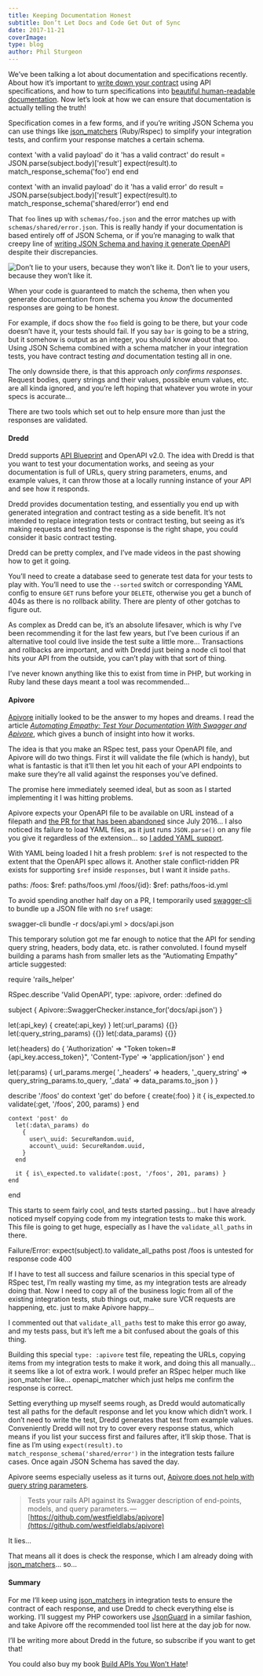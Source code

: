 ```yaml
---
title: Keeping Documentation Honest
subtitle: Don’t Let Docs and Code Get Out of Sync
date: 2017-11-21
coverImage:
type: blog
author: Phil Sturgeon
---
```


We’ve been talking a lot about documentation and specifications recently. About how it’s important to [write down your contract](https://blog.apisyouwonthate.com/guessing-api-contracts-ac1b7eaebced) using API specifications, and how to turn specifications into [beautiful human-readable documentation](https://blog.apisyouwonthate.com/turning-contracts-into-beautiful-documentation-deac7013af18). Now let’s look at how we can ensure that documentation is actually telling the truth!

Specification comes in a few forms, and if you’re writing JSON Schema you can use things like [json\_matchers](https://github.com/thoughtbot/json_matchers) (Ruby/Rspec) to simplify your integration tests, and confirm your response matches a certain schema.

context 'with a valid payload' do
  it 'has a valid contract' do
    result = JSON.parse(subject.body)\['result'\]
    expect(result).to match\_response\_schema('foo')
  end
end

context 'with an invalid payload' do
  it 'has a valid error' do
    result = JSON.parse(subject.body)\['result'\]
    expect(result).to match\_response\_schema('shared/error')
  end
end

That `foo` lines up with `schemas/foo.json` and the error matches up with `schemas/shared/error.json`. This is really handy if your documentation is based entirely off of JSON Schema, or if you’re managing to walk that creepy line of [writing JSON Schema and having it generate OpenAPI](https://philsturgeon.uk/api/2017/07/20/my-vision-for-a-perfect-world-in-api-specification/) despite their discrepancies.

![Don’t lie to your users, because they won’t like it.](https://cdn-images-1.medium.com/max/600/1*YlmckN-mKBhhQT-PvdiF5Q.jpeg)
Don’t lie to your users, because they won’t like it.

When your code is guaranteed to match the schema, then when you generate documentation from the schema you _know_ the documented responses are going to be honest.

For example, if docs show the `foo` field is going to be there, but your code doesn’t have it, your tests should fail. If you say `bar` is going to be a string, but it somehow is output as an integer, you should know about that too. Using JSON Schema combined with a schema matcher in your integration tests, you have contract testing _and_ documentation testing all in one.

The only downside there, is that this approach _only confirms responses_. Request bodies, query strings and their values, possible enum values, etc. are all kinda ignored, and you’re left hoping that whatever you wrote in your specs is accurate…

There are two tools which set out to help ensure more than just the responses are validated.

#### Dredd

Dredd supports [API Blueprint](https://apiblueprint.org/) and OpenAPI v2.0. The idea with Dredd is that you want to test your documentation works, and seeing as your documentation is full of URLs, query string parameters, enums, and example values, it can throw those at a locally running instance of your API and see how it responds.

Dredd provides documentation testing, and essentially you end up with generated integration and contract testing as a side benefit. It’s not intended to replace integration tests or contract testing, but seeing as it’s making requests and testing the response is the right shape, you could consider it basic contract testing.

Dredd can be pretty complex, and I’ve made videos in the past showing how to get it going.

You’ll need to create a database seed to generate test data for your tests to play with. You’ll need to use the `--sorted` switch or corresponding YAML config to ensure `GET` runs before your `DELETE`, otherwise you get a bunch of 404s as there is no rollback ability. There are plenty of other gotchas to figure out.

As complex as Dredd can be, it’s an absolute lifesaver, which is why I’ve been recommending it for the last few years, but I’ve been curious if an alternative tool could live inside the test suite a little more… Transactions and rollbacks are important, and with Dredd just being a node cli tool that hits your API from the outside, you can’t play with that sort of thing.

I’ve never known anything like this to exist from time in PHP, but working in Ruby land these days meant a tool was recommended...

#### Apivore

[Apivore](https://github.com/westfieldlabs/apivore) initially looked to be the answer to my hopes and dreams. I read the article [_Automating Empathy: Test Your Documentation With Swagger and Apivore_](http://amcaplan.ninja/blog/2016/12/27/automating-empathy-test-your-documentation-with-swagger-and-apivore/), which gives a bunch of insight into how it works.

The idea is that you make an RSpec test, pass your OpenAPI file, and Apivore will do two things. First it will validate the file (which is handy), but what is fantastic is that it’ll then let you hit each of your API endpoints to make sure they’re all valid against the responses you’ve defined.

The promise here immediately seemed ideal, but as soon as I started implementing it I was hitting problems.

Apivore expects your OpenAPI file to be available on URL instead of a filepath and [the PR for that has been abandoned](https://github.com/westfieldlabs/apivore/pull/88) since July 2016… I also noticed its failure to load YAML files, as it just runs `JSON.parse()` on any file you give it regardless of the extension… so [I added YAML support](https://github.com/westfieldlabs/apivore/pull/118).

With YAML being loaded I hit a fresh problem: `$ref` is not respected to the extent that the OpenAPI spec allows it. Another stale conflict-ridden PR exists for supporting `$ref` inside `responses`, but I want it inside `paths`.

paths:
  /foos:
    $ref: paths/foos.yml
  /foos/{id}:
    $ref: paths/foos-id.yml

To avoid spending another half day on a PR, I temporarily used [swagger-cli](https://github.com/BigstickCarpet/swagger-cli) to bundle up a JSON file with no `$ref` usage:

swagger-cli bundle -r docs/api.yml > docs/api.json

This temporary solution got me far enough to notice that the API for sending query string, headers, body data, etc. is rather convoluted. I found myself building a params hash from smaller lets as the “Autiomating Empathy” article suggested:

require 'rails\_helper'

RSpec.describe 'Valid OpenAPI', type: :apivore, order: :defined do

  subject { Apivore::SwaggerChecker.instance\_for('docs/api.json') }

  let(:api\_key) { create(:api\_key) }
  let(:url\_params) {{}}
  let(:query\_string\_params) {{}}
  let(:data\_params) {{}}

  let(:headers) do
    {
      'Authorization' => "Token token=#{api\_key.access\_token}",
      'Content-Type' => 'application/json'
    }
  end

  let(:params) {
    url\_params.merge(
      '\_headers' => headers,
      '\_query\_string' => query\_string\_params.to\_query,
      '\_data' => data\_params.to\_json
    )
  }

  describe '/foos' do
    context 'get' do
      before { create(:foo) }
      it { is\_expected.to validate(:get, '/foos', 200, params) }
    end

    context 'post' do
      let(:data\_params) do
        {
          user\_uuid: SecureRandom.uuid,
          account\_uuid: SecureRandom.uuid,
        }
      end

      it { is\_expected.to validate(:post, '/foos', 201, params) }
    end
  end

This starts to seem fairly cool, and tests started passing… but I have already noticed myself copying code from my integration tests to make this work. This file is going to get huge, especially as I have the `validate_all_paths` in there.

Failure/Error: expect(subject).to validate\_all\_paths
 post /foos is untested for response code 400

If I have to test all success and failure scenarios in this special type of RSpec test, I’m really wasting my time, as my integration tests are already doing that. Now I need to copy all of the business logic from all of the existing integration tests, stub things out, make sure VCR requests are happening, etc. just to make Apivore happy…

I commented out that `validate_all_paths` test to make this error go away, and my tests pass, but it’s left me a bit confused about the goals of this thing.

Building this special `type: :apivore` test file, repeating the URLs, copying items from my integration tests to make it work, and doing this all manually… it seems like a lot of extra work. I would prefer an RSpec helper much like json\_matcher like… openapi\_matcher which just helps me confirm the response is correct.

Setting everything up myself seems rough, as Dredd would automatically test all paths for the default response and let you know which didn’t work. I don’t need to write the test, Dredd generates that test from example values. Conveniently Dredd will not try to cover every response status, which means if you list your success first and failures after, it’ll skip those. That is fine as I’m using `expect(result).to match_response_schema('shared/error')` in the integration tests failure cases. Once again JSON Schema has saved the day.

Apivore seems especially useless as it turns out, [Apivore does not help with query string parameters](https://github.com/westfieldlabs/apivore/issues/91)_._

> Tests your rails API against its Swagger description of end-points, models, and query parameters. — [https://github.com/westfieldlabs/apivore](https://github.com/westfieldlabs/apivore)

It lies…

That means all it does is check the response, which I am already doing with [json\_matchers](https://github.com/thoughtbot/json_matchers)… so…

#### Summary

For me I’ll keep using [json\_matchers](https://github.com/thoughtbot/json_matchers) in integration tests to ensure the contract of each response, and use Dredd to check everything else is working. I’ll suggest my PHP coworkers use [JsonGuard](http://json-guard.thephpleague.com/) in a similar fashion, and take Apivore off the recommended tool list here at the day job for now.

I’ll be writing more about Dredd in the future, so subscribe if you want to get that!

You could also buy my book [Build APIs You Won’t Hate](https://apisyouwonthate.com/books/build-apis-you-wont-hate.html)!